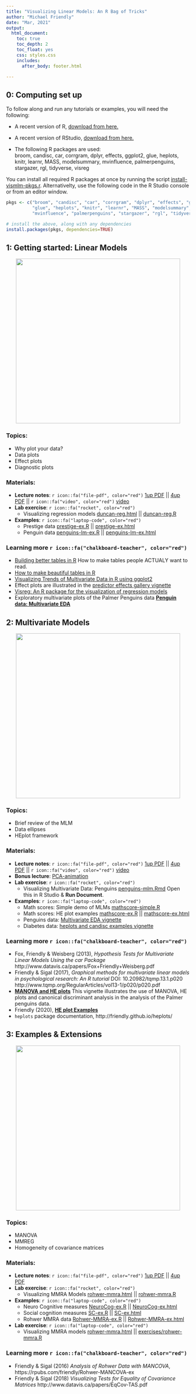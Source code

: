 ```yaml
---
title: "Visualizing Linear Models: An R Bag of Tricks"
author: "Michael Friendly"
date: "Mar, 2021"
output:
  html_document:
    toc: true
    toc_depth: 2
    toc_float: yes
    css: styles.css
    includes:
      after_body: footer.html

---
```


## 0: Computing set up

To follow along and run any tutorials or examples, you will need the following:

- A recent version of R, [download from here.](https://cloud.r-project.org/)
- A recent version of RStudio, [download from here.](https://rstudio.com/products/rstudio/download/#download)

- The following R packages are used:   
broom, candisc, car, corrgram, dplyr, effects, ggplot2, glue, heplots, knitr, learnr, MASS, modelsummary, 
mvinfluence, palmerpenguins, stargazer, rgl, tidyverse, visreg

You can install all required R packages at once by running the script [install-vismlm-pkgs.r](R/install-vismlm-pkgs.r).
Alternativelty, use the following code in the R Studio console or from an editor window.

```r
pkgs <- c("broom", "candisc", "car", "corrgram", "dplyr", "effects", "ggplot2", 
          "glue", "heplots", "knitr", "learnr", "MASS", "modelsummary",
          "mvinfluence", "palmerpenguins", "stargazer", "rgl", "tidyverse", "visreg") 

# install the above, along with any dependencies
install.packages(pkgs, dependencies=TRUE)
```


## 1: Getting started: Linear Models

<center>
<img src="images/lec1-banner.png" width="450px"/>
</center>

### Topics:

- Why plot your data?
- Data plots 
- Effect plots 
- Diagnostic plots

### Materials: 

- **Lecture notes**: `r icon::fa("file-pdf", color="red")` [1up PDF](lectures/lecture1.pdf) || [4up PDF](lectures/lecture1-2x2.pdf) || 
  `r icon::fa("video", color="red")` [video](https://www.dropbox.com/s/pwac9ufsbz1r4l1/VisMLM-Lecture1.mp4?dl=0)
- **Lab exercise**: `r icon::fa("rocket", color="red")`
  + Visualizing regression models [duncan-reg.html](exercises/duncan-reg.html) || [duncan-reg.R](exercises/duncan-reg.R)

- **Examples**: `r icon::fa("laptop-code", color="red")`
  + Prestige data [prestige-ex.R](examples/prestige-ex.R) || [prestige-ex.html](examples/prestige-ex.html) 
  + Penguin data [penguins-lm-ex.R](examples/penguins-lm-ex.R) || [penguins-lm-ex.html](examples/penguins-lm-ex.html) 

### Learning more `r icon::fa("chalkboard-teacher", color="red")`

- [Building better tables in R](https://themockup.blog/posts/2020-09-04-10-table-rules-in-r/) How to make tables people ACTUALY want to read.
- [How to make beautiful tables in R](https://rfortherestofus.com/2019/11/how-to-make-beautiful-tables-in-r/)
- [Visualizing Trends of Multivariate Data in R using ggplot2](https://towardsdatascience.com/visualizing-trends-of-multivariate-data-in-r-using-ggplot2-1b85409afcfb)
- Effect plots are illustrated in the 
[predictor effects gallery vignette](https://cran.r-project.org/web/packages/effects/vignettes/predictor-effects-gallery.pdf)
- [Visreg:  An R package for the visualization of regression models](https://pbreheny.github.io/visreg/)
- Exploratory multivariate plots of the Palmer Penguins data
[**Penguin data: Multivariate EDA**](https://rpubs.com/friendly/penguin-biplots)


## 2: Multivariate Models

<center>
<img src="images/lec2-banner.png" width="450px"/>
</center>

### Topics:

- Brief review of the MLM
- Data ellipses
- HEplot framework

### Materials:
- **Lecture notes**: `r icon::fa("file-pdf", color="red")`  [1up PDF](lectures/lecture2.pdf) || [4up PDF](lectures/lecture2-2x2.pdf) || `r icon::fa("video", color="red")` [video](https://www.dropbox.com/s/ngzbxafd91oaosd/VisMLM-Lecture2.mp4?dl=0)
- **Bonus lecture**: [PCA-animation](lectures/PCA-animation.pptx)
- **Lab exercise**: `r icon::fa("rocket", color="red")`
  + Visualizing Multivariate Data: Penguins [penguins-mlm.Rmd](exercises/penguins-mlm.Rmd) Open this in R Studio & **Run Document**. 

- **Examples**: `r icon::fa("laptop-code", color="red")`
  + Math scores: Simple demo of MLMs [mathscore-simple.R]((examples/mathscore-simple.R))
  + Math scores: HE plot examples [mathscore-ex.R](examples/mathscore-ex.R) || [mathscore-ex.html](examples/mathscore-ex.html)
<!--
  + Penguins data: [penguins-he-ex.R](examples/penguins-he-ex.R) || [penguins-he-ex.html](examples/penguins-he-ex.html)
-->
  + Penguins data: [Multivariate EDA vignette](https://rpubs.com/friendly/penguin-biplots)
  + Diabetes data: [heplots and candisc examples vignette](https://cran.r-project.org/web/packages/candisc/vignettes/diabetes.html) 


### Learning more `r icon::fa("chalkboard-teacher", color="red")`

- Fox, Friendly & Weisberg (2013), *Hypothesis Tests for Multivariate
Linear Models Using the car Package* http://www.datavis.ca/papers/Fox+Friendly+Weisberg.pdf
- Friendly & Sigal (2017), *Graphical methods for multivariate linear models in
psychological research: An R tutorial* 
DOI: 10.20982/tqmp.13.1.p020 
http://www.tqmp.org/RegularArticles/vol13-1/p020/p020.pdf
- [**MANOVA and HE plots**](https://rpubs.com/friendly/penguin-manova) This vignette illustrates the use of MANOVA, HE plots and canonical discriminant analysis in the analysis of the Palmer penguins data.
- Friendly (2020), [**HE plot Examples**](https://cran.r-project.org/web/packages/heplots/vignettes/HE-examples.pdf)
- `heplots` package documentation, http://friendly.github.io/heplots/


## 3: Examples & Extensions

<center>
<img src="images/lec3-banner.png" width="450px"/>
</center>

### Topics:

- MANOVA
- MMREG
- Homogeneity of covariance matrices

### Materials:
- **Lecture notes**: `r icon::fa("file-pdf", color="red")` [1up PDF](lectures/lecture3.pdf) || [4up PDF](lectures/lecture3-2x2.pdf)
- **Lab exercise**: `r icon::fa("rocket", color="red")`
  + Visualizing MMRA Models [rohwer-mmra.html](exercises/rohwer-mmra.html) || [rohwer-mmra.R](exercises/rohwer-mmra.R)

- **Examples**: `r icon::fa("laptop-code", color="red")`
  + Neuro Cognitive measures [NeuroCog-ex.R](examples/NeuroCog-ex.R) || [NeuroCog-ex.html](examples/NeuroCog-ex.html) 
  + Social cognition measures [SC-ex.R](examples/SC-ex.R) || [SC-ex.html](examples/SC-ex.html)
  + Rohwer MMRA data [Rohwer-MMRA-ex.R](examples/Rohwer-MMRA-ex.R) || [Rohwer-MMRA-ex.html](examples/Rohwer-MMRA-ex.html)

- **Lab exercise**: `r icon::fa("laptop-code", color="red")`
  + Visualizing MMRA models [rohwer-mmra.html](exercises/rohwer-mmra.html) || [exercises/rohwer-mmra.R](exercises/rohwer-mmra.R)

### Learning more `r icon::fa("chalkboard-teacher", color="red")`

- Friendly & Sigal (2016) *Analysis of Rohwer Data with MANCOVA*, https://rpubs.com/friendly/Rohwer-MANCOVA-ex  
- Friendly & Sigal (2018) *Visualizing Tests for Equality of Covariance Matrices* http://www.datavis.ca/papers/EqCov-TAS.pdf




